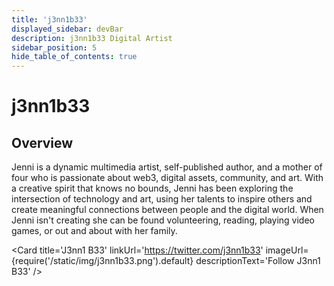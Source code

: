 ```yaml
---
title: 'j3nn1b33'
displayed_sidebar: devBar
description: j3nn1b33 Digital Artist
sidebar_position: 5
hide_table_of_contents: true
---
```



# j3nn1b33

## Overview

Jenni is a dynamic multimedia artist, self-published author, and a mother of four who is passionate about web3, digital assets, community, and art. With a creative spirit that knows no bounds, Jenni has been exploring the intersection of technology and art, using her talents to inspire others and create meaningful connections between people and the digital world. When Jenni isn't creating she can be found volunteering, reading, playing video games, or out and about with her family.

<Card
    title='J3nn1 B33'
    linkUrl='https://twitter.com/j3nn1b33'
    imageUrl={require('/static/img/j3nn1b33.png').default}
    descriptionText='Follow J3nn1 B33'
/>